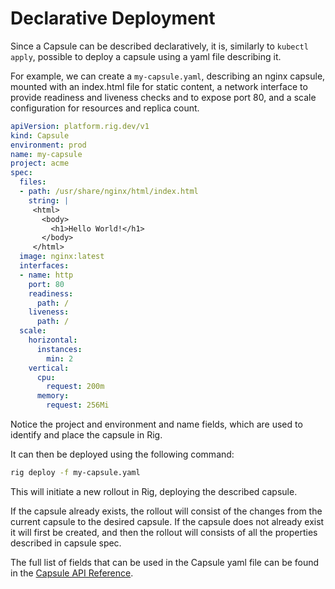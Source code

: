 # Declarative Deployment

Since a Capsule can be described declaratively, it is, similarly to `kubectl apply`,
possible to deploy a capsule using a yaml file describing it.

For example, we can create a `my-capsule.yaml`, describing an nginx capsule, mounted with an 
index.html file for static content, a network interface to provide readiness and liveness 
checks and to expose port 80, and a scale configuration for resources and replica count.

```yaml title="my-capsule.yaml"
apiVersion: platform.rig.dev/v1
kind: Capsule
environment: prod
name: my-capsule
project: acme
spec:
  files:
  - path: /usr/share/nginx/html/index.html
    string: |
     <html>
       <body>
         <h1>Hello World!</h1>
       </body>
     </html>
  image: nginx:latest
  interfaces:
  - name: http
    port: 80
    readiness:
      path: /
    liveness:
      path: /
  scale:
    horizontal:
      instances:
        min: 2
    vertical:
      cpu:
        request: 200m
      memory:
        request: 256Mi
```
Notice the project and environment and name fields, which are used to identify and place the capsule in Rig.

It can then be deployed using the following command:

```bash
rig deploy -f my-capsule.yaml
```

This will initiate a new rollout in Rig, deploying the described capsule.

If the capsule already exists, the rollout will consist of the changes from the current capsule to the desired capsule.
If the capsule does not already exist it will first be created, and then the rollout will consists of all 
the properties described in capsule spec.

The full list of fields that can be used in the Capsule yaml file can be found 
in the [Capsule API Reference](/api/platformv1/#capsule).